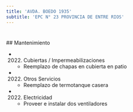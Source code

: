 ```yaml
---
title: 'AVDA. BOEDO 1935'
subtitle: 'EPC N° 23 PROVINCIA DE ENTRE RIOS'
---
```


#


 ## Mantenimiento

*  (2022) Cubiertas / Impermeabilizaciones 
    + Reemplazo de chapas en cubierta en patio

*  (2022) Otros Servicios 
    + Reemplazo de termotanque casera

*  (2022) Electricidad 
    + Proveer e instalar dos ventiladores



